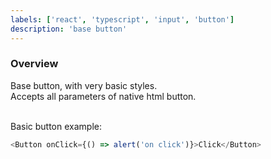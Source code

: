 ```yaml
---
labels: ['react', 'typescript', 'input', 'button']
description: 'base button'
---
```



### Overview
Base button, with very basic styles.  
Accepts all parameters of native html button.   
<br />

Basic button example:
```js live=true
<Button onClick={() => alert('on click')}>Click</Button>
```